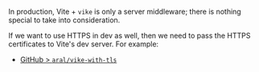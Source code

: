 In production, Vite + `vike` is only a server middleware; there is nothing special to take into consideration.

If we want to use HTTPS in dev as well, then we need to pass the HTTPS certificates to Vite's dev server. For example:
 - [GitHub > `aral/vike-with-tls`](https://github.com/aral/vike-with-tls)
